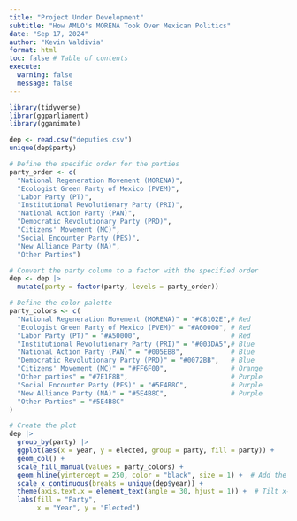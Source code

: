 ```yaml
---
title: "Project Under Development"
subtitle: "How AMLO's MORENA Took Over Mexican Politics"
date: "Sep 17, 2024"
author: "Kevin Valdivia"
format: html
toc: false # Table of contents
execute: 
  warning: false
  message: false
---
```


```r
library(tidyverse)
librar(ggparliament)
library(gganimate)
```

```r
dep <- read.csv("deputies.csv") 
unique(dep$party)
```

```r
# Define the specific order for the parties
party_order <- c(
  "National Regeneration Movement (MORENA)",
  "Ecologist Green Party of Mexico (PVEM)",
  "Labor Party (PT)",
  "Institutional Revolutionary Party (PRI)",
  "National Action Party (PAN)",
  "Democratic Revolutionary Party (PRD)",
  "Citizens' Movement (MC)",
  "Social Encounter Party (PES)",
  "New Alliance Party (NA)", 
  "Other Parties")

# Convert the party column to a factor with the specified order
dep <- dep |> 
  mutate(party = factor(party, levels = party_order))

# Define the color palette
party_colors <- c(
  "National Regeneration Movement (MORENA)" = "#C8102E",# Red
  "Ecologist Green Party of Mexico (PVEM)" = "#A60000", # Red
  "Labor Party (PT)" = "#A50000",                       # Red
  "Institutional Revolutionary Party (PRI)" = "#003DA5",# Blue
  "National Action Party (PAN)" = "#005EB8",            # Blue
  "Democratic Revolutionary Party (PRD)" = "#0072BB",   # Blue
  "Citizens' Movement (MC)" = "#FF6F00",                # Orange
  "Other parties" = "#7E1F8B",                          # Purple
  "Social Encounter Party (PES)" = "#5E4B8C",           # Purple
  "New Alliance Party (NA)" = "#5E4B8C",                # Purple
  "Other Parties" = "#5E4B8C"
)

# Create the plot
dep |> 
  group_by(party) |> 
  ggplot(aes(x = year, y = elected, group = party, fill = party)) +
  geom_col() +
  scale_fill_manual(values = party_colors) +
  geom_hline(yintercept = 250, color = "black", size = 1) +  # Add the horizontal line
  scale_x_continuous(breaks = unique(dep$year)) +
  theme(axis.text.x = element_text(angle = 30, hjust = 1)) +  # Tilt x-axis labels
  labs(fill = "Party",
       x = "Year", y = "Elected")
```



